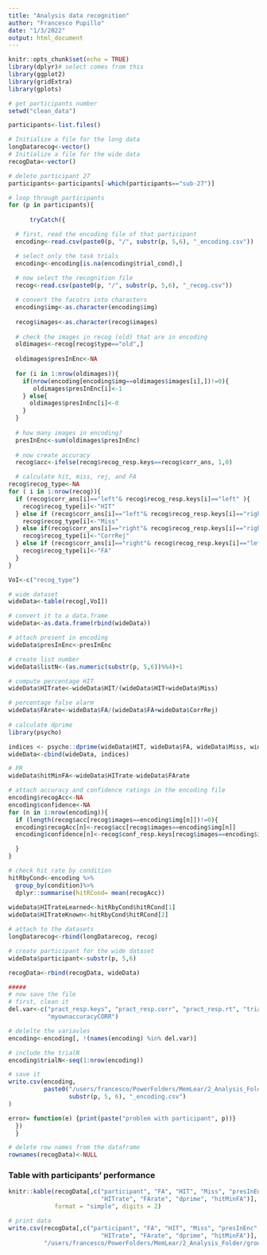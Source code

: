 ```yaml
---
title: "Analysis data recognition"
author: "Francesco Pupillo"
date: "1/3/2022"
output: html_document
---
```


```r
knitr::opts_chunk$set(echo = TRUE)
library(dplyr)# select comes from this
library(ggplot2)
library(gridExtra)
library(gplots)

```


```r
# get participants number
setwd("clean_data")

participants<-list.files()

# Initialize a file for the long data
longDatarecog<-vector()
# Initialize a file for the wide data
recogData<-vector()

# delete participant 27
participants<-participants[-which(participants=="sub-27")]

# loop through participants
for (p in participants){
  
      tryCatch({

  # first, read the encoding file of that participant
  encoding<-read.csv(paste0(p, "/", substr(p, 5,6), "_encoding.csv"))

  # select only the task trials
  encoding<-encoding[is.na(encoding$trial_cond),]
  
  # now select the recognition file
  recog<-read.csv(paste0(p, "/", substr(p, 5,6), "_recog.csv"))

  # convert the facotrs into characters
  encoding$img<-as.character(encoding$img)
  
  recog$images<-as.character(recog$images)
  
  # check the images in recog (old) that are in encoding
  oldimages<-recog[recog$type=="old",]
  
  oldimages$presInEnc<-NA
  
  for (i in 1:nrow(oldimages)){
    if(nrow(encoding[encoding$img==oldimages$images[i],])!=0){
       oldimages$presInEnc[i]<-1
    } else{
      oldimages$presInEnc[i]<-0
    }
  }
  
  # how many images in encoding?
  presInEnc<-sum(oldimages$presInEnc)
  
  # now create accuracy
  recog$acc<-ifelse(recog$recog_resp.keys==recog$corr_ans, 1,0)

  # calculate hit, miss, rej, and FA
recog$recog_type<-NA
for ( i in 1:nrow(recog)){
  if (recog$corr_ans[i]=="left"& recog$recog_resp.keys[i]=="left" ){
    recog$recog_type[i]<-"HIT"
  } else if (recog$corr_ans[i]=="left"& recog$recog_resp.keys[i]=="right" ){
    recog$recog_type[i]<-"Miss"
  } else if(recog$corr_ans[i]=="right"& recog$recog_resp.keys[i]=="right" ){
    recog$recog_type[i]<-"CorrRej"
  } else if (recog$corr_ans[i]=="right"& recog$recog_resp.keys[i]=="left" ){
    recog$recog_type[i]<-"FA"
  }
}

VoI<-c("recog_type")

# wide dataset
wideData<-table(recog[,VoI])

# convert it to a data.frame
wideData<-as.data.frame(rbind(wideData))

# attach present in encoding
wideData$presInEnc<-presInEnc

# create list number
wideData$listN<-(as.numeric(substr(p, 5,6))%%4)+1

# compute percentage HIT
wideData$HITrate<-wideData$HIT/(wideData$HIT+wideData$Miss)

# percentage false alarm
wideData$FArate<-wideData$FA/(wideData$FA+wideData$CorrRej)
  
# calculate dprime
library(psycho)

indices <- psycho::dprime(wideData$HIT, wideData$FA, wideData$Miss, wideData$CorrRej)
wideData<-cbind(wideData, indices)

# PR
wideData$hitMinFA<-wideData$HITrate-wideData$FArate

# attach accuracy and confidence ratings in the encoding file
encoding$recogAcc<-NA
encoding$confidence<-NA
for (n in 1:nrow(encoding)){
  if (length(recog$acc[recog$images==encoding$img[n]])!=0){
  encoding$recogAcc[n]<-recog$acc[recog$images==encoding$img[n]]
  encoding$confidence[n]<-recog$conf_resp.keys[recog$images==encoding$img[n]]

  }
}

# check hit rate by condition
hitRbyCond<-encoding %>%
  group_by(condition)%>%
  dplyr::summarise(hitRCond= mean(recogAcc))
  
wideData$HITrateLearned<-hitRbyCond$hitRCond[1]
wideData$HITrateKnown<-hitRbyCond$hitRCond[2]

# attach to the datasets
longDatarecog<-rbind(longDatarecog, recog)

# create participant for the wide dataset
wideData$participant<-substr(p, 5,6)

recogData<-rbind(recogData, wideData)

#####
# now save the file
# first, clean it
del.var<-c("pract_resp.keys", "pract_resp.corr", "pract_resp.rt", "trial_cond",
           "myownaccuracyCORR")

# delelte the variavles
encoding<-encoding[, !(names(encoding) %in% del.var)]

# include the trialN
encoding$trialN<-seq(1:nrow(encoding))

# save it
write.csv(encoding,
          paste0("/users/francesco/PowerFolders/MemLear/2_Analysis_Folder/all_file_encoding/",
                 substr(p, 5, 6), "_encoding.csv")
)

error= function(e) {print(paste("problem with participant", p))}
  })
  }

# delete row names from the dataframe
rownames(recogData)<-NULL

```
### Table with participants' performance
```r
knitr::kable(recogData[,c("participant", "FA", "HIT", "Miss", "presInEnc", "listN", 
                          "HITrate", "FArate", "dprime", "hitMinFA")], 
             format = "simple", digits = 2)

# print data
write.csv(recogData[,c("participant", "FA", "HIT", "Miss", "presInEnc", "listN", 
                          "HITrate", "FArate", "dprime", "hitMinFA")],
          "/users/francesco/PowerFolders/MemLear/2_Analysis_Folder/group_data/all.recog.csv", row.names=F)



```



